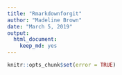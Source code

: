 ```yaml
---
title: "Rmarkdownforgit"
author: "Madeline Brown"
date: "March 5, 2019"
output: 
  html_document: 
    keep_md: yes
---
```


```r
knitr::opts_chunk$set(error = TRUE)
```
